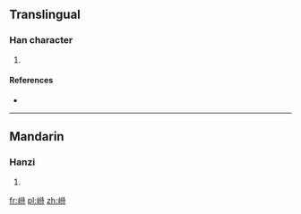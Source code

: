 ==Translingual==

===Han character===
{{Han char|rn=46|rad=山|as=09|sn=12|four=|canj=山竹人戈 (UHOI)}}

# {{defn|Han|sort=山09}}

====References====
* {{Han ref|kx=0315.340|dkj=08258|dj=0616.240|hdz=10787.160|uh=5D3B|ud=23867}}

----

==Mandarin==

===Hanzi===
{{cmn-hanzi|pin=[[zhì]] ([[zhi4]])|wg=chih<sup>4</sup>}}

# {{defn|lang=cmn|sort=山09}}

[[fr:崻]]
[[pl:崻]]
[[zh:崻]]